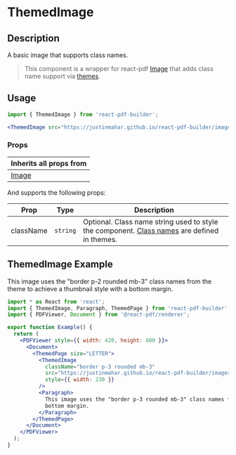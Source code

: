 

<Meta title="Documentation/Components/Basics/ThemedImage" />

<h1>ThemedImage</h1>

## Description

A basic image that supports class names.

> This component is a wrapper for react-pdf [Image](https://react-pdf.org/components#image) that adds class name support via [themes](https://justinmahar.github.io/react-pdf-builder/?path=/docs/documentation-themes--docs).

## Usage

```jsx
import { ThemedImage } from 'react-pdf-builder';
```

```jsx
<ThemedImage src="https://justinmahar.github.io/react-pdf-builder/images/scootie-460.png"/>
```

### Props

| Inherits all props from                         |
| ----------------------------------------------- |
| [Image](https://react-pdf.org/components#image) |

And supports the following props:

| Prop      | Type                        | Description                                                                                                                                                                                       |
| --------- | --------------------------- | ------------------------------------------------------------------------------------------------------------------------------------------------------------------------------------------------- |
| className | `string` | Optional. Class name string used to style the component. [Class names](https://justinmahar.github.io/react-pdf-builder/?path=/docs/documentation-themes--docs#class-names) are defined in themes. |

## ThemedImage Example

<DocsPDF>
  <ThemedImage
    className="border p-2 rounded mb-3"
    src="https://justinmahar.github.io/react-pdf-builder/images/scootie-460.png"
    style={{ width: 230 }}
  />
  <Paragraph>This image uses the "border p-2 rounded mb-3" class names from the theme to achieve a thumbnail style with a bottom margin.</Paragraph>
</DocsPDF>

```jsx
import * as React from 'react';
import { ThemedImage, Paragraph, ThemedPage } from 'react-pdf-builder';
import { PDFViewer, Document } from '@react-pdf/renderer';

export function Example() {
  return (
    <PDFViewer style={{ width: 420, height: 600 }}>
      <Document>
        <ThemedPage size="LETTER">
          <ThemedImage
            className="border p-3 rounded mb-3"
            src="https://justinmahar.github.io/react-pdf-builder/images/scootie-460.png"
            style={{ width: 230 }}
          />
          <Paragraph>
            This image uses the "border p-3 rounded mb-3" class names from the theme to achieve a thumbnail style with a
            bottom margin.
          </Paragraph>
        </ThemedPage>
      </Document>
    </PDFViewer>
  );
}
```
